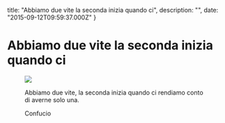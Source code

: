 

  title: "Abbiamo due vite la seconda inizia quando ci",
  description: "",
  date: "2015-09-12T09:59:37.000Z"
}


# Abbiamo due vite la seconda inizia quando ci


<figure>
  <img src={image} />
  <figcaption><p>Abbiamo due vite, la seconda inizia quando ci rendiamo conto di averne solo una.</p><p>Confucio</p></figcaption>
</figure>
    
  
